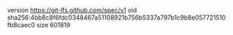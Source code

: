 version https://git-lfs.github.com/spec/v1
oid sha256:4bb8c8f6fdc0348467a51108921b756b5337a797b1c9b8e057721510fb8caec0
size 601819

